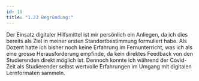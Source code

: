 ```yaml
---
id: 19
title: "1.23 Begründung:"
---
```


Der Einsatz digitaler Hilfsmittel ist mir persönlich ein Anliegen, da ich dies bereits als Ziel in meiner ersten Standortbestimmung formuliert habe. Als Dozent hatte ich bisher noch keine Erfahrung im Fernunterricht, was ich als eine grosse Herausforderung empfinde, da kein direktes Feedback von den Studierenden direkt möglich ist. Dennoch konnte ich während der Covid-Zeit als Studierender selbst wertvolle Erfahrungen im Umgang mit digitalen Lernformaten sammeln.